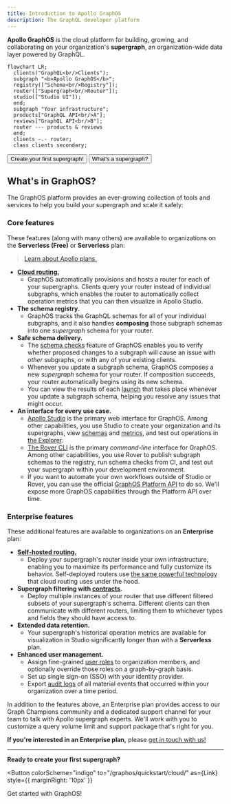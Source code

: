 ```yaml
---
title: Introduction to Apollo GraphOS
description: The GraphQL developer platform
---
```



**Apollo GraphOS** is the cloud platform for building, growing, and collaborating on your organization's **supergraph**, an organization-wide data layer powered by GraphQL.

```mermaid
flowchart LR;
  clients("GraphQL<br/>Clients");
  subgraph "<b>Apollo GraphOS</b>";
  registry(["Schema<br/>Registry"]);
  router(["Supergraph<br/>Router"]);
  studio(["Studio UI"]);
  end;
  subgraph "Your infrastructure";
  products["GraphQL API<br/>A"];
  reviews["GraphQL API<br/>B"];
  router --- products & reviews
  end;
  clients -.- router;
  class clients secondary;
```

<p>
  <Button
    colorScheme="indigo"
    to="/graphos/quickstart/cloud/"
    as={Link}
    style={{
      marginRight: '10px'
    }}
  >
    Create your first supergraph!
  </Button>
  <Button colorScheme="gray" to="/intro/platform/" as={Link}>
    What's a supergraph?
  </Button>
</p>

## What's in GraphOS?

The GraphOS platform provides an ever-growing collection of tools and services to help you build your supergraph and scale it safely:

### Core features

These features (along with many others) are available to organizations on the **Serverless (Free)** or **Serverless** plan:

> [Learn about Apollo plans.](https://www.apollographql.com/pricing/)

- [**Cloud routing.**](./routing/cloud/)
  - GraphOS automatically provisions and hosts a router for each of your supergraphs. Clients query your router instead of individual subgraphs, which enables the router to automatically collect operation metrics that you can then visualize in Apollo Studio.
- **The schema registry.**
  - GraphOS tracks the GraphQL schemas for all of your individual subgraphs, and it also handles **composing** those subgraph schemas into one _supergraph_ schema for your router.
- **Safe schema delivery.**
  - The [schema checks](./delivery/schema-checks/) feature of GraphOS enables you to verify whether proposed changes to a subgraph will cause an issue with _other_ subgraphs, or with any of your existing clients.
  - Whenever you update a subgraph schema, GraphOS composes a new _supergraph_ schema for your router. If composition succeeds, your router automatically begins using its new schema.
  - You can view the results of each [launch](./delivery/launches/) that takes place whenever you update a subgraph schema, helping you resolve any issues that might occur.
- **An interface for every use case.**
  - [Apollo Studio](https://studio.apollographql.com) is the primary web interface for GraphOS. Among other capabilities, you use Studio to create your organization and its supergraphs, view [schemas](./graphs/studio-features/#the-schema-page) and [metrics](./metrics/usage-reporting), and test out operations in [the Explorer](./explorer/explorer/).
  - [The Rover CLI](/rover/getting-started/) is the primary _command-line_ interface for GraphOS. Among other capabilities, you use Rover to publish subgraph schemas to the registry, run schema checks from CI, and test out your supergraph within your development environment.
  - If you want to automate your own workflows outside of Studio or Rover, you can use the official [GraphOS Platform API](./platform-api) to do so. We'll expose more GraphOS capabilities through the Platform API over time.

### Enterprise features

These additional features are available to organizations on an **Enterprise** plan:

- [**Self-hosted routing.**](./routing/self-hosted/)
  - Deploy your supergraph's router inside your own infrastructure, enabling you to maximize its performance and fully customize its behavior. Self-deployed routers use [the same powerful technology](/router/) that cloud routing uses under the hood.
- **Supergraph filtering with [contracts](./delivery/contracts/).**
  - Deploy multiple instances of your router that use different filtered subsets of your supergraph's schema. Different clients can then communicate with different routers, limiting them to whichever types and fields they should have access to.
- **Extended data retention.**
  - Your supergraph's historical operation metrics are available for visualization in Studio significantly longer than with a **Serverless** plan.
- **Enhanced user management.**
  - Assign fine-grained [user roles](./org/members/) to organization members, and optionally override those roles on a graph-by-graph basis.
  - Set up single sign-on (SSO) with your identity provider.
  - Export [audit logs](./audit-log/) of all material events that occurred within your organization over a time period.

In addition to the features above, an Enterprise plan provides access to our Graph Champions community and a dedicated support channel for your team to talk with Apollo supergraph experts. We'll work with you to customize a query volume limit and support package that's right for you.

**If you're interested in an Enterprise plan,** please [get in touch with us!](https://www.apollographql.com/contact-sales/)

---

**Ready to create your first supergraph?**

<Button
  colorScheme="indigo"
  to="/graphos/quickstart/cloud/"
  as={Link}
  style={{
    marginRight: '10px'
  }}
>
  Get started with GraphOS!
</Button>
